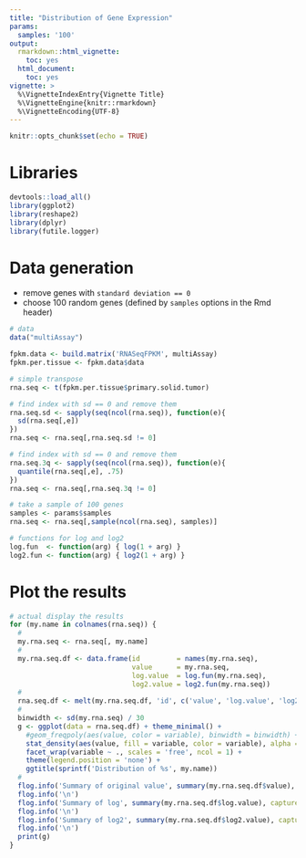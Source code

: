```yaml
---
title: "Distribution of Gene Expression"
params:
  samples: '100'
output:
  rmarkdown::html_vignette:
    toc: yes
  html_document:
    toc: yes
vignette: >
  %\VignetteIndexEntry{Vignette Title}
  %\VignetteEngine{knitr::rmarkdown}
  %\VignetteEncoding{UTF-8}
---
```


```r
knitr::opts_chunk$set(echo = TRUE)
```

# Libraries

```r
devtools::load_all()
library(ggplot2)
library(reshape2)
library(dplyr)
library(futile.logger)
```


# Data generation

- remove genes with `standard deviation == 0`
- choose 100 random genes (defined by `samples` options in the Rmd header)

```r
# data
data("multiAssay")

fpkm.data <- build.matrix('RNASeqFPKM', multiAssay)
fpkm.per.tissue <- fpkm.data$data

# simple transpose
rna.seq <- t(fpkm.per.tissue$primary.solid.tumor)

# find index with sd == 0 and remove them
rna.seq.sd <- sapply(seq(ncol(rna.seq)), function(e){
  sd(rna.seq[,e])
})
rna.seq <- rna.seq[,rna.seq.sd != 0]

# find index with sd == 0 and remove them
rna.seq.3q <- sapply(seq(ncol(rna.seq)), function(e){
  quantile(rna.seq[,e], .75)
})
rna.seq <- rna.seq[,rna.seq.3q != 0]

# take a sample of 100 genes
samples <- params$samples
rna.seq <- rna.seq[,sample(ncol(rna.seq), samples)]

# functions for log and log2
log.fun  <- function(arg) { log(1 + arg) }
log2.fun <- function(arg) { log2(1 + arg) }

```

# Plot the results

```r

# actual display the results
for (my.name in colnames(rna.seq)) {
  #
  my.rna.seq <- rna.seq[, my.name]
  #
  my.rna.seq.df <- data.frame(id         = names(my.rna.seq), 
                              value      = my.rna.seq, 
                              log.value  = log.fun(my.rna.seq), 
                              log2.value = log2.fun(my.rna.seq))
  #
  rna.seq.df <- melt(my.rna.seq.df, 'id', c('value', 'log.value', 'log2.value'))
  #
  binwidth <- sd(my.rna.seq) / 30
  g <- ggplot(data = rna.seq.df) + theme_minimal() +
    #geom_freqpoly(aes(value, color = variable), binwidth = binwidth) +
    stat_density(aes(value, fill = variable, color = variable), alpha = .3, adjust = 1/5) + 
    facet_wrap(variable ~ ., scales = 'free', ncol = 1) + 
    theme(legend.position = 'none') +
    ggtitle(sprintf('Distribution of %s', my.name))
  #
  flog.info('Summary of original value', summary(my.rna.seq.df$value), capture = T)
  flog.info('\n')
  flog.info('Summary of log', summary(my.rna.seq.df$log.value), capture = T)
  flog.info('\n')
  flog.info('Summary of log2', summary(my.rna.seq.df$log2.value), capture = T)
  flog.info('\n')
  print(g)
}
```


